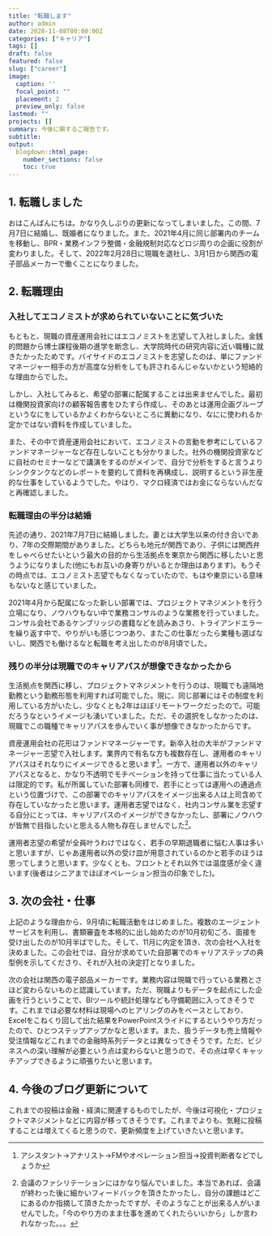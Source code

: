 ```yaml
---
title: "転職します"
author: admin
date: 2020-11-08T00:00:00Z
categories: ["キャリア"]
tags: []
draft: false
featured: false
slug: ["career"]
image:
  caption: ''
  focal_point: ""
  placement: 2
  preview_only: false
lastmod: ""
projects: []
summary: 今後に関するご報告です。
subtitle:
output: 
  blogdown::html_page:
    number_sections: false
    toc: true
---
```


## 1. 転職しました

おはこんばんにちは。かなり久しぶりの更新になってしまいました。この間、7月7日に結婚し、既婚者になりました。また、2021年4月に同じ部署内のチームを移動し、BPR・業務インフラ整備・金融規制対応などロジ周りの企画に役割が変わりました。そして、2022年2月28日に現職を退社し、3月1日から関西の電子部品メーカーで働くことになりました。

## 2. 転職理由

### 入社してエコノミストが求められていないことに気づいた

もともと、現職の資産運用会社にはエコノミストを志望して入社しました。金銭的問題から博士課程後期の進学を断念し、大学院時代の研究内容に近い職種に就きたかったためです。バイサイドのエコノミストを志望したのは、単にファンドマネージャー相手の方が高度な分析をしても許されるんじゃないかという短絡的な理由からでした。

しかし、入社してみると、希望の部署に配属することは出来ませんでした。最初は機関投資家向けの顧客報告書をひたすら作成し、そのあとは運用企画グループというなにをしているかよくわからないところに異動になり、なにに使われるか定かではない資料を作成していました。

また、その中で資産運用会社において、エコノミストの言動を参考にしているファンドマネージャーなど存在しないことも分かりました。社外の機関投資家などに自社のセミナーなどで講演をするのがメインで、自分で分析をすると言うよりシンクタンクなどのレポートを要約して資料を再構成し、説明するという非生産的な仕事をしているようでした。やはり、マクロ経済ではお金にならないんだなと再確認しました。

### 転職理由の半分は結婚

先述の通り、2021年7月7日に結婚しました。妻とは大学生以来の付き合いであり、7年の交際期間がありました。どちらも地元が関西であり、子供には関西弁をしゃべらせたいという最大の目的から生活拠点を東京から関西に移したいと思うようになりました(他にもお互いの身寄りがいるとか理由はあります)。もうその時点では、エコノミスト志望でもなくなっていたので、もはや東京にいる意味もないなと感じていました。

2021年4月から配属になった新しい部署では、プロジェクトマネジメントを行う立場になり、ノウハウもない中で業務コンサルのような業務を行っていました。コンサル会社であるケンブリッジの書籍などを読みあさり、トライアンドエラーを繰り返す中で、やりがいも感じつつあり、またこの仕事だったら業種も選ばないし、関西でも働けるなと転職を考え出したのが8月頃でした。


### 残りの半分は現職でのキャリアパスが想像できなかったから

生活拠点を関西に移し、プロジェクトマネジメントを行うのは、現職でも遠隔地勤務という勤務形態を利用すれば可能でした。現に、同じ部署にはその制度を利用している方がいたし、少なくとも2年はほぼリモートワークだったので。可能だろうなというイメージも湧いていました。ただ、その選択をしなかったのは、現職でこの職種でキャリアパスを歩んでいく事が想像できなかったからです。

資産運用会社の花形はファンドマネージャーです。新卒入社の大半がファンドマネージャー志望で入社します。業界内で有名な方も複数存在し、運用者のキャリアパスはそれなりにイメージできると思います[^1]。一方で、運用者以外のキャリアパスとなると、かなり不透明でモチベーションを持って仕事に当たっている人は限定的です。私が所属していた部署も同様で、若手にとっては運用への通過点という位置づけで、この部署でのキャリアパスをイメージ出来る人は上司含めて存在していなかったと思います。運用者志望ではなく、社内コンサル業を志望する自分にとっては、キャリアパスのイメージができなかったし、部署にノウハウが皆無で目指したいと思える人物も存在しませんでした[^2]。

[^1]: アシスタント→アナリスト→FMやオペレーション担当→投資判断者などでしょうか

[^2]: 会議のファシリテーションにはかなり悩んでいました。本当であれば、会議が終わった後に細かいフィードバックを頂きたかったし、自分の課題はどこにあるのか指摘して頂きたかったですが、そのようなことが出来る人がいませんでした。「今のやり方のまま仕事を進めてくれたらいいから」しか言われなかった。。。

運用者志望の希望が全員叶うわけではなく、若手の早期退職者に悩む人事は多いと思いますが、じゃあ運用者以外の受け皿が用意されているのかと若手のほうは思ってしまうと思います。少なくとも、フロントとそれ以外では温度感が全く違います(後者はシニアまでほぼオペレーション担当の印象でした)。

## 3. 次の会社・仕事

上記のような理由から、9月頃に転職活動をはじめました。複数のエージェントサービスを利用し、書類審査を本格的に出し始めたのが10月初旬ごろ、面接を受け出したのが10月半ばでした。そして、11月に内定を頂き、次の会社へ入社を決めました。この会社では、自分が求めていた自部署でのキャリアステップの典型例を示してくださり、それが入社の決定打となりました。

次の会社は関西の電子部品メーカーです。業務内容は現職で行っている業務とさほど変わらないものと認識しています。ただ、現職よりもデータを起点にした企画を行うということで、BIツールや統計処理なども守備範囲に入ってきそうです。これまでは必要な材料は現場へのヒアリングのみをベースとしており、Excelをこねくり回して出た結果をPowerPointスライドにするというやり方だったので、ひとつステップアップかなと思います。また、扱うデータも売上情報や受注情報などこれまでの金融時系列データとは異なってきそうです。ただ、ビジネスへの深い理解が必要という点は変わらないと思うので、その点は早くキャッチアップできるように頑張りたいと思います。

## 4. 今後のブログ更新について

これまでの投稿は金融・経済に関連するものでしたが、今後は可視化・プロジェクトマネジメントなどに内容が移ってきそうです。これまでよりも、気軽に投稿することは増えてくると思うので、更新頻度を上げていきたいと思います。

